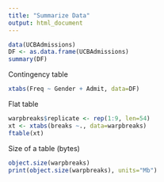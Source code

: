 ```yaml
---
title: "Summarize Data"
output: html_document
---
```


```r
data(UCBAdmissions)
DF <- as.data.frame(UCBAdmissions)
summary(DF)
```

Contingency table
```r
xtabs(Freq ~ Gender + Admit, data=DF)
```

Flat table
```r
warpbreaks$replicate <- rep(1:9, len=54)
xt <- xtabs(breaks ~., data=warpbreaks)
ftable(xt)
```

Size of a table (bytes)

```r
object.size(warpbreaks)
print(object.size(warpbreaks), units="Mb")
```